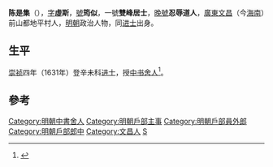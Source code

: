 '''陈是集'''（{{bd|1593年|11月16日|1648年|12月28日|catIdx=C陳}}），[[表字|字]]'''虛斯'''，[[號|號]]'''筠似'''，一號'''雙峰居士'''，[[晚號|晚號]]'''忍辱道人'''，[[廣東|廣東]][[文昌县|文昌]]（今[[海南|海南]]）前山都地平村人，[[明朝|明朝]]政治人物，同[[进士|进士]]出身。

==生平==
[[崇祯|崇祯]]四年（1631年）登辛未科[[进士|进士]]，授[[中书舍人|中书舍人]]<ref>{{Cite web |url=http://www.hnszw.org.cn/data/news/2009/06/44121/ |title=海南历代进士名表 - 海南史志网 |access-date=2013-08-06 |archive-url=https://web.archive.org/web/20131203012302/http://www.hnszw.org.cn/data/news/2009/06/44121/ |archive-date=2013-12-03 |dead-url=yes }}</ref>。

==參考==
{{reflist}}

{{崇禎四年辛未科殿試金榜}}
{{DEFAULTSORT:Chen陳}}

[[Category:明朝中書舍人|Category:明朝中書舍人]]
[[Category:明朝戶部主事|Category:明朝戶部主事]]
[[Category:明朝戶部員外郎|Category:明朝戶部員外郎]]
[[Category:明朝戶部郎中|Category:明朝戶部郎中]]
[[Category:文昌人|Category:文昌人]]
[[Category:陳姓|S]]